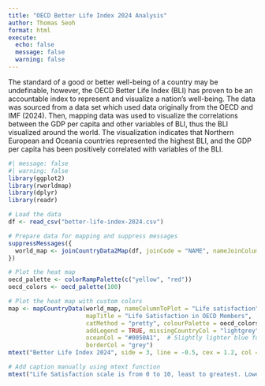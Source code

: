 ```yaml
---
title: "OECD Better Life Index 2024 Analysis"
author: Thomas Seoh
format: html
execute:
  echo: false
  message: false
  warning: false
---
```

The standard of a good or better well-being of a country may be undefinable, however, the OECD Better Life Index (BLI) has proven to be an accountable index to represent and visualize a nation's well-being. The data was sourced from a data set which used data originally from the OECD and IMF (2024). Then, mapping data was used to visualize the correlations between the GDP per capita and other variables of BLI, thus the BLI visualized around the world. The visualization indicates that Northern European and Oceania countries represented the highest BLI, and the GDP per capita has been positively correlated with variables of the BLI.
```r
#| message: false
#| warning: false
library(ggplot2)
library(rworldmap)
library(dplyr)
library(readr)

# Load the data
df <- read_csv("better-life-index-2024.csv")

# Prepare data for mapping and suppress messages
suppressMessages({
  world_map <- joinCountryData2Map(df, joinCode = "NAME", nameJoinColumn = "Country")
})

# Plot the heat map
oecd_palette <- colorRampPalette(c("yellow", "red"))
oecd_colors <- oecd_palette(100)

# Plot the heat map with custom colors
map <- mapCountryData(world_map, nameColumnToPlot = "Life satisfaction", 
                      mapTitle = "Life Satisfaction in OECD Members",
                      catMethod = "pretty", colourPalette = oecd_colors, 
                      addLegend = TRUE, missingCountryCol = "lightgrey", 
                      oceanCol = "#0050A1",  # Slightly lighter blue for the ocean
                      borderCol = "grey")
mtext("Better Life Index 2024", side = 3, line = -0.5, cex = 1.2, col = "black", font = 1.5)

# Add caption manually using mtext function
mtext("Life Satisfaction scale is from 0 to 10, least to greatest. Lowest score is 5.5, highest is 8 within OECD.", side = 1, line = 4, cex = 0.8, col = "black", font = 1, adj = 0)
```
